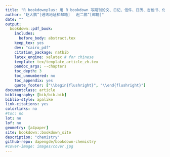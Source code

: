 ```yaml
--- 
title: "R bookdownplus: 用 R bookdown 写期刊论文、日记、信件、日历、吉他书、化学方程式"
author: "赵大鹏^[通讯地址和邮箱] 　赵二鹏^[邮箱]"
date: ""
output:
  bookdown::pdf_book:
    includes:
      before_body: abstract.tex
    keep_tex: yes
    dev: "cairo_pdf"
    citation_package: natbib
    latex_engine: xelatex # for chinese
    template: tex/template_article_zh.tex
    pandoc_args: --chapters
    toc_depth: 3
    toc_unnumbered: no
    toc_appendix: yes
    quote_footer: ["\\begin{flushright}", "\\end{flushright}"]
documentclass: article
bibliography: [bib/bib.bib]
biblio-style: apalike
link-citations: yes
colorlinks: no  
#toc: no
lot: no
lof: no
geometry: [a4paper]
site: bookdown::bookdown_site
description: "chemistry"
github-repo: dapengde/bookdown-chemistry
#cover-image: images/cover.jpg
---
```

